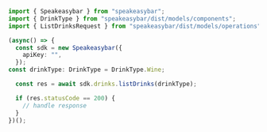```typescript ListDrinks.ts
import { Speakeasybar } from "speakeasybar";
import { DrinkType } from "speakeasybar/dist/models/components";
import { ListDrinksRequest } from "speakeasybar/dist/models/operations";

(async() => {
  const sdk = new Speakeasybar({
    apiKey: "",
  });
const drinkType: DrinkType = DrinkType.Wine;

  const res = await sdk.drinks.listDrinks(drinkType);

  if (res.statusCode == 200) {
    // handle response
  }
})();
```
